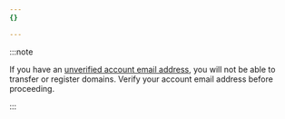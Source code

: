 ```yaml
---
{}

---
```


:::note


If you have an [unverified account email address](/fundamentals/user-profiles/verify-email-address/), you will not be able to transfer or register domains. Verify your account email address before proceeding.


:::
